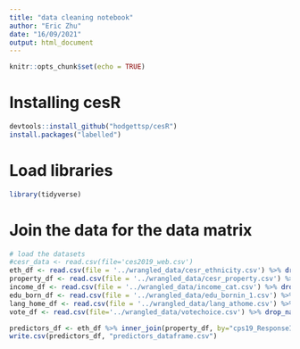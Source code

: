 ```yaml
---
title: "data cleaning notebook"
author: "Eric Zhu"
date: "16/09/2021"
output: html_document
---
```


```r
knitr::opts_chunk$set(echo = TRUE)
```

# Installing cesR

```r
devtools::install_github("hodgettsp/cesR")
install.packages("labelled")
```
# Load libraries

```r
library(tidyverse)
```


# Join the data for the data matrix 

```r
# load the datasets 
#cesr_data <- read.csv(file='ces2019_web.csv')
eth_df <- read.csv(file = '../wrangled_data/cesr_ethnicity.csv') %>% drop_na() %>% select(-c(X)) %>% mutate(ethnicity=as.factor(ethnicity))
property_df <- read.csv(file = '../wrangled_data/cesr_property.csv') %>% drop_na()  %>% select(-c(X)) %>% select(c(cps19_ResponseId, own_residence))
income_df <- read.csv(file = '../wrangled_data/income_cat.csv') %>% drop_na()
edu_born_df <- read.csv(file = '../wrangled_data/edu_bornin_1.csv') %>% drop_na()
lang_home_df <- read.csv(file = '../wrangled_data/lang_athome.csv') %>% mutate(language = as.factor(language)) %>% drop_na()
vote_df <- read.csv(file='../wrangled_data/votechoice.csv') %>% drop_na()
```


```r
predictors_df <- eth_df %>% inner_join(property_df, by="cps19_ResponseId")%>%inner_join(income_df, by ="cps19_ResponseId")%>%inner_join(edu_born_df, by="cps19_ResponseId")%>%inner_join(lang_home_df, by="cps19_ResponseId") %>% select(-c(ends_with("TEXT"))) %>% inner_join(vote_df, by ="cps19_ResponseId") %>% mutate(education = as.factor(education))
write.csv(predictors_df, "predictors_dataframe.csv")
```
